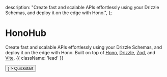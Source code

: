 
  description:
    "Create fast and scalable APIs effortlessly using your Drizzle Schemas, and deploy it on the edge with Hono.",
};


<HeroPattern />

# HonoHub

Create fast and scalable APIs effortlessly using your Drizzle Schemas, and deploy it on the edge with Hono. Built on top of [Hono](https://hono.dev/), [Drizzle](https://orm.drizzle.team/), [Zod](https://zod.dev/), and [Vite](https://vitejs.dev/). {{ className: 'lead' }}

<div className="not-prose mb-16 mt-6 flex gap-3">
  <Link href="/quickstart">
    <Button
      colorScheme="primary"
      className="rounded-full py-1"
      rightIcon={<ArrowRightIcon width={16} height={16} className="stroke-2" />}
    >
      Quickstart
    </Button>
  </Link>
</div>

<Features />

<Guides />
